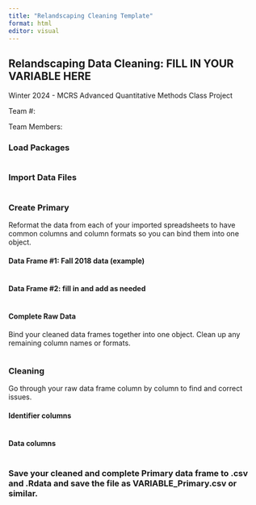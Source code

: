 ```yaml
---
title: "Relandscaping Cleaning Template"
format: html
editor: visual
---
```


## Relandscaping Data Cleaning: FILL IN YOUR VARIABLE HERE

Winter 2024 - MCRS Advanced Quantitative Methods Class Project

Team #:

Team Members:

### Load Packages

```r

```

### Import Data Files

```r

```

### Create Primary

Reformat the data from each of your imported spreadsheets to have common columns and column formats so you can bind them into one object.

#### Data Frame #1: Fall 2018 data (example)

```r

```

#### Data Frame #2: fill in and add as needed

```r

```

#### Complete Raw Data

Bind your cleaned data frames together into one object. Clean up any remaining column names or formats.

```r

```

### Cleaning

Go through your raw data frame column by column to find and correct issues.

#### Identifier columns

```r

```

#### Data columns

```r

```

### Save your cleaned and complete Primary data frame to .csv and .Rdata and save the file as VARIABLE_Primary.csv or similar. 

```r

```
